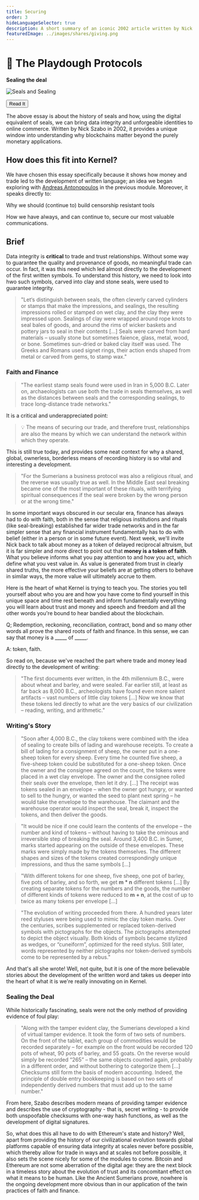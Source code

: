```yaml
---
title: Securing
order: 3
hideLanguageSelector: true
description: A short summary of an iconic 2002 article written by Nick Szabo on the history of seals and data integrity, directly applicable to how we understand the value of blockchains today.
featuredImage: ../images/shares/giving.png
---
```


# 🤝 The Playdough Protocols

<InfoBlock>

<Box>

**Sealing the deal**

![Seals and Sealing](/images/mod1-img/indusseals.gif)

<Aligner center>
<Button to="https://nakamotoinstitute.org/the-playdough-protocols/">
    Read It
</Button>
</Aligner>

</Box>

</InfoBlock>

The above essay is about the history of seals and how, using the digital equivalent of seals, 
we can bring data integrity and unforgeable identities to online commerce. Written by Nick Szabo 
in 2002, it provides a unique window into understanding why blockchains matter beyond the purely 
monetary applications.

## How does this fit into Kernel?

We have chosen this essay specifically because it shows how money and trade led to 
the development of written language; an idea we began exploring with 
[Andreas Antonopoulos](/learn/module-0/money-language) in the previous module. Moreover, it 
speaks directly to:

<Process>

Why we should (continue to) build censorship resistant tools

How we have always, and can continue to, secure our most valuable communications.

</Process>

## Brief

Data integrity is **critical** to trade and trust relationships. Without some way to guarantee 
the quality and provenance of goods, no meaningful trade can occur. In fact, it was this need which led almost directly to the development of the first written symbols. To understand this history, we need to look into hwo such symbols, carved into clay and stone seals, were used to guarantee integrity.

> "Let‘s distinguish between seals, the often cleverly carved cylinders or stamps that make the 
impressions, and sealings, the resulting impressions rolled or stamped on wet clay, and the clay 
they were impressed upon. Sealings of clay were wrapped around rope knots to seal bales of goods, 
and around the rims of wicker baskets and pottery jars to seal in their contents [...] Seals were 
carved from hard materials – usually stone but sometimes faience, glass, metal, wood, or bone. 
Sometimes sun-dried or baked clay itself was used. The Greeks and Romans used signet rings, their 
action ends shaped from metal or carved from gems, to stamp wax."

### Faith and Finance

> "The earliest stamp seals found were used in Iran in 5,000 B.C. Later on, archaeologists can 
use both the trade in seals themselves, as well as the distances between seals and the corresponding sealings, to trace long-distance trade networks."

It is a critical and underappreciated point:

> 💡 The means of securing our trade, and therefore trust, relationships are also the means by which we can understand the network within which they operate. 

This is still true today, and provides some neat context for why a shared, global, ownerless, borderless means of recording history is so vital and interesting a development.

> "For the Sumerians a business protocol was also a religious ritual, and the reverse was usually 
true as well. In the Middle East seal breaking became one of the most important of these rituals, 
with terrifying spiritual consequences if the seal were broken by the wrong person or at the wrong time."

In some important ways obscured in our secular era, finance has always had to do with faith, both in the sense that religious institutions and rituals (like seal-breaking) established far wider trade networks and in the far simpler sense that any financial instrument fundamentally has to do with belief (either in a person or in some future event). Next week, we'll invite Nick back to talk about money as a token of delayed reciprocal altruism, but it is far simpler and more direct to point out that **money is a token of faith**. What you believe informs what you pay attention to and how you act, which define what you vest value in. As value is generated from trust in clearly shared truths, the more effective your beliefs are at getting others to behave in similar ways, the more value will ultimately accrue to them.

Here is the heart of what Kernel is trying to teach you. The stories you tell yourself about who you are and how you have come to find yourself in this unique space and time rest beneath and inform fundamentally everything you will learn about trust and money and speech and freedom and all the other words you're bound to hear bandied about the blockchain.

<Flash>

<Card>

Q; Redemption, reckoning, reconciliation, contract, bond and so many other words all prove the shared roots of faith and finance. In this sense, we can say that money is a \_\_\_\_\_ of \_\_\_\_\_.

A: token, faith.

</Card>

</Flash>

So read on, because we've reached the part where trade and money lead directly to the development of writing:

> "The first documents ever written, in the 4th millennium B.C., were about wheat and barley, 
and were sealed. Far earlier still, at least as far back as 8,000 B.C., archeologists have found 
even more salient artifacts – vast numbers of little clay tokens [...] Now we know that these 
tokens led directly to what are the very basics of our civilization – reading, writing, and arithmetic."

### Writing's Story

> "Soon after 4,000 B.C., the clay tokens were combined with the idea of sealing to create 
bills of lading and warehouse receipts. To create a bill of lading for a consignment of sheep, 
the owner put in a one-sheep token for every sheep. Every time he counted five sheep, a five-sheep 
token could be substituted for a one-sheep token. Once the owner and the consignee agreed on 
the count, the tokens were placed in a wet clay envelope. The owner and the consignee rolled 
their seals over the envelope, then let it dry. [...] The receipt was tokens sealed in an 
envelope – when the owner got hungry, or wanted to sell to the hungry, or wanted the seed to 
plant next spring – he would take the envelope to the warehouse. The claimant and the warehouse 
operator would inspect the seal, break it, inspect the tokens, and then deliver the goods.

> "It would be nice if one could learn the contents of the envelope – the number and kind of 
tokens – without having to take the ominous and irreversible step of breaking the seal. Around 
3,400 B.C. in Sumer, marks started appearing on the outside of these envelopes. These marks 
were simply made by the tokens themselves. The different shapes and sizes of the tokens created 
correspondingly unique impressions, and thus the same symbols [...]

> "With different tokens for one sheep, five sheep, one pot of barley, five pots of barley, and 
so forth, we get **m * n** different tokens [...] By creating separate tokens for the numbers 
and the goods, the number of different kinds of tokens were reduced to **m + n**, at the cost 
of up to twice as many tokens per envelope [...]

> "The evolution of writing proceeded from there. A hundred years later reed styluses were being 
used to mimic the clay token marks. Over the centuries, scribes supplemented or replaced 
token-derived symbols with pictographs for the objects. The pictographs attempted to depict the 
object visually. Both kinds of symbols became stylized as wedges, or “cuneiform”, optimized for 
the reed stylus. Still later, words represented by neither pictographs nor token-derived symbols 
come to be represented by a rebus."

And that's all she wrote! Well, not quite, but it is one of the more believable stories about 
the development of the written word and takes us deeper into the heart of what it is we're really 
innovating on in Kernel.

### Sealing the Deal

While historically fascinating, seals were not the only method of providing evidence of foul play:

> "Along with the tamper evident clay, the Sumerians developed a kind of virtual tamper evidence. 
It took the form of two sets of numbers. On the front of the tablet, each group of commodities 
would be recorded separately – for example on the front would be recorded 120 pots of wheat, 90 
pots of barley, and 55 goats. On the reverse would simply be recorded “265” – the same objects 
counted again, probably in a different order, and without bothering to categorize them [...] 
Checksums still form the basis of modern accounting. Indeed, the principle of double entry 
bookkeeping is based on two sets of independently derived numbers that must add up to the same number."

From here, Szabo describes modern means of providing tamper evidence and describes the use of 
cryptography - that is, secret writing - to provide both unspoofable checksums with one-way hash 
functions, as well as the development of digital signatures.

So, what does this all have to do with Ethereum's state and history? Well, apart from providing 
the history of our civilizational evolution towards global platforms capable of ensuring data 
integrity at scales never before possible, which thereby allow for trade in ways and at scales 
not before possible, it also sets the scene nicely for some of the modules to come. Bitcoin and 
Ethereum are not some aberration of the digital age: they are the next block in a 
timeless story about the evolution of trust and its concomitant effect on what it means to be 
human. Like the Ancient Sumerians prove, nowhere is the ongoing development more obvious than 
in our application of the twin practices of faith and finance.
